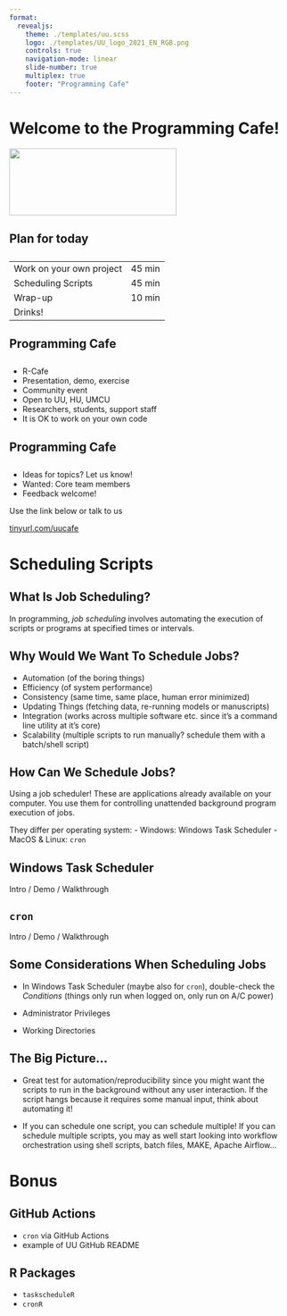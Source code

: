 ```yaml
---
format:
  revealjs:
    theme: ./templates/uu.scss
    logo: ./templates/UU_logo_2021_EN_RGB.png
    controls: true
    navigation-mode: linear
    slide-number: true
    multiplex: true
    footer: "Programming Cafe"
---
```


# Welcome to the Programming Cafe! {background-color="#FFCD00"}

![](./templates/UU_logo_2021_EN_RGB.png){.absolute top=-200 left=-240 width="300" height="120"}

## Plan for today

::: {style="text-align: left; margin-top: 2em"}

|    |    |
|------------------------------|-------------|
| Work on your own project | 45 min |
| Scheduling Scripts | 45 min |
| Wrap-up | 10 min |
| Drinks! |

:::

## Programming Cafe

::: {style="text-align: left; margin-top: 2em"}

-    R-Cafe
-    Presentation, demo, exercise
-    Community event
-    Open to UU, HU, UMCU
-    Researchers, students, support staff
-    It is OK to work on your own code

:::

## Programming Cafe

::: {style="text-align: left; margin-top: 2em"}

-    Ideas for topics? Let us know!
-    Wanted: Core team members
-    Feedback welcome! 

Use the link below or talk to us

[tinyurl.com/uucafe](https://tinyurl.com/uucafe)

:::

# Scheduling Scripts {background-color="#FFCD00"}

## What Is Job Scheduling?

In programming, _job scheduling_ involves automating the execution of scripts or programs at specified times or intervals.

## Why Would We Want To Schedule Jobs? {.smaller}

- Automation (of the boring things)
- Efficiency (of system performance)
- Consistency (same time, same place, human error minimized)
- Updating Things (fetching data, re-running models or manuscripts)
- Integration (works across multiple software etc. since it's a command line utility at it's core)
- Scalability (multiple scripts to run manually? schedule them with a batch/shell script)

## How Can We Schedule Jobs?

Using a job scheduler! These are applications already available on your computer. You use them for controlling unattended background program execution of jobs.

They differ per operating system:
- Windows: Windows Task Scheduler
- MacOS & Linux: `cron`

## Windows Task Scheduler

Intro / Demo / Walkthrough

## `cron`

Intro / Demo / Walkthrough

## Some Considerations When Scheduling Jobs

- In Windows Task Scheduler (maybe also for `cron`), double-check the _Conditions_ (things only run when logged on, only run on A/C power) 

- Administrator Privileges

- Working Directories 

## The Big Picture... {.smaller}

- Great test for automation/reproducibility since you might want the scripts to run in the background without any user interaction. If the script hangs because it requires some manual input, think about automating it!

- If you can schedule one script, you can schedule multiple! If you can schedule multiple scripts, you may as well start looking into workflow orchestration using shell scripts, batch files, MAKE, Apache Airflow...

# Bonus {background-color="#FFCD00"}

## GitHub Actions

- `cron` via GitHub Actions
- example of UU GitHub README

## R Packages

- `taskscheduleR`
- `cronR`




